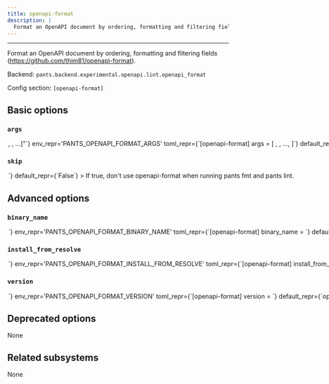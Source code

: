 ```yaml
---
title: openapi-format
description: |
  Format an OpenAPI document by ordering, formatting and filtering fields (https://github.com/thim81/openapi-format).
---
```



---

Format an OpenAPI document by ordering, formatting and filtering fields (https://github.com/thim81/openapi-format).

Backend: <span className="color--primary">`pants.backend.experimental.openapi.lint.openapi_format`</span>

Config section: <span className="color--primary">`[openapi-format]`</span>

<span className={styles.options}>

## Basic options

### `args`

<Option
  cli_repr={`--openapi-format-args="[<shell_str>, <shell_str>, ...]"`}
  env_repr='PANTS_OPENAPI_FORMAT_ARGS'
  toml_repr={`[openapi-format]
args = [
    <shell_str>,
    <shell_str>,
    ...,
]`}
  default_repr={`[]`}
>

Arguments to pass directly to openapi-format, e.g. `--openapi-format-args='--no-sort'`.

</Option>

### `skip`

<Option
  cli_repr={`--[no-]openapi-format-skip`}
  env_repr='PANTS_OPENAPI_FORMAT_SKIP'
  toml_repr={`[openapi-format]
skip = <bool>`}
  default_repr={`False`}
>

If true, don&#x27;t use openapi-format when running `pants fmt` and `pants lint`.

</Option>

## Advanced options

### `binary_name`

<Option
  cli_repr={`--openapi-format-binary-name=<str>`}
  env_repr='PANTS_OPENAPI_FORMAT_BINARY_NAME'
  toml_repr={`[openapi-format]
binary_name = <str>`}
  default_repr={`None`}
>

Override the binary to run for this tool. Defaults to the package name.

</Option>

### `install_from_resolve`

<Option
  cli_repr={`--openapi-format-install-from-resolve=<str>`}
  env_repr='PANTS_OPENAPI_FORMAT_INSTALL_FROM_RESOLVE'
  toml_repr={`[openapi-format]
install_from_resolve = <str>`}
  default_repr={`None`}
>

If specified, install the tool using the lockfile for this named resolve, instead of the version configured in this subsystem.

If unspecified, the tool will use the default configured package manager [nodejs].package_manager`, and install the tool without a lockfile.

</Option>

### `version`

<Option
  cli_repr={`--openapi-format-version=<str>`}
  env_repr='PANTS_OPENAPI_FORMAT_VERSION'
  toml_repr={`[openapi-format]
version = <str>`}
  default_repr={`openapi-format@1.13.1`}
>

Version string for the tool in the form package@version (e.g. prettier@3.5.2)

</Option>

## Deprecated options

None

## Related subsystems

None

</span>

